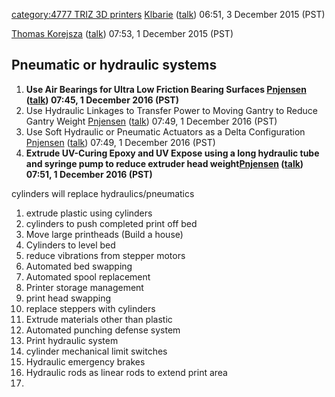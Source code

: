 {{777}}{{TRIZ-3D}} [[category:4777 TRIZ 3D printers]]
[[User:Klbarie|Klbarie]] ([[User talk:Klbarie|talk]]) 06:51, 3 December 2015 (PST)

[[User:Thomas Korejsza|Thomas Korejsza]] ([[User talk:Thomas Korejsza|talk]]) 07:53, 1 December 2015 (PST)


== Pneumatic or hydraulic systems ==

# '''Use Air Bearings for Ultra Low Friction Bearing Surfaces [[User:Pnjensen|Pnjensen]] ([[User talk:Pnjensen|talk]]) 07:45, 1 December 2016 (PST)'''
# Use Hydraulic Linkages to Transfer Power to Moving Gantry to Reduce Gantry Weight [[User:Pnjensen|Pnjensen]] ([[User talk:Pnjensen|talk]]) 07:49, 1 December 2016 (PST)
# Use Soft Hydraulic or Pneumatic Actuators as a Delta Configuration [[User:Pnjensen|Pnjensen]] ([[User talk:Pnjensen|talk]]) 07:49, 1 December 2016 (PST)
# '''Extrude UV-Curing Epoxy and UV Expose using a long hydraulic tube and syringe pump to reduce extruder head weight[[User:Pnjensen|Pnjensen]] ([[User talk:Pnjensen|talk]]) 07:51, 1 December 2016 (PST)'''






















cylinders will replace hydraulics/pneumatics

# extrude plastic using cylinders
# cylinders to push completed print off bed
# Move large printheads (Build a house)
# Cylinders to level bed
# reduce vibrations from stepper motors
# Automated bed swapping 
# Automated spool replacement
# Printer storage management
# print head swapping
# replace steppers with cylinders
# Extrude materials other than plastic
# Automated punching defense system
# Print hydraulic system
# cylinder mechanical limit switches
# Hydraulic emergency brakes
# Hydraulic rods as linear rods to extend print area
#